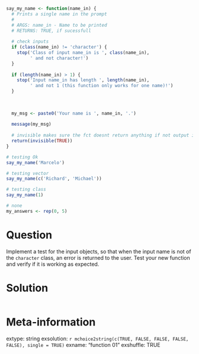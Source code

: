 ```r
say_my_name <- function(name_in) {
  # Prints a single name in the prompt
  #
  # ARGS: name_in - Name to be printed
  # RETURNS: TRUE, if sucessfull
  
  # check inputs
  if (class(name_in) != 'character') {
    stop('Class of input name_in is ', class(name_in), 
         ' and not character!')
  }
  
  if (length(name_in) > 1) {
    stop('Input name_in has length ', length(name_in), 
         ' and not 1 (this function only works for one name)!')
  }
  
  
  
  my_msg <- paste0('Your name is ', name_in, '.')
  
  message(my_msg)
  
  # invisible makes sure the fct doesnt return anything if not output is set
  return(invisible(TRUE))
}

# testing Ok
say_my_name('Marcelo')

# testing vector
say_my_name(c('Richard', 'Michael'))

# testing class
say_my_name(1)
```

```r
# none
my_answers <- rep(0, 5)
```

Question
========

Implement a test for the input objects, so that when the input name is not of the `character` class, an error is returned to the user. Test your new function and verify if it is working as expected.


Solution
================

```r
```


Meta-information
================
extype: string
exsolution: `r mchoice2string(c(TRUE, FALSE, FALSE, FALSE, FALSE), single = TRUE)`
exname: "function 01"
exshuffle: TRUE

